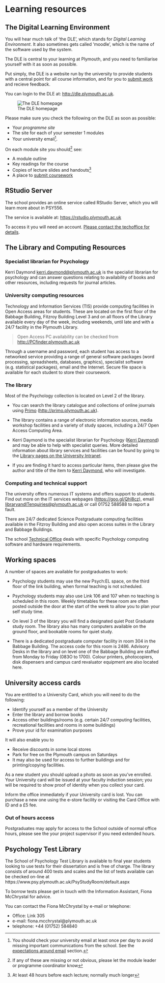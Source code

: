 # Learning resources {#resources}

## The Digital Learning Environment

\index{DLE} \index{Moodle}

You will hear much talk of 'the DLE', which stands for _Digital Learning
Environment_. It also sometimes gets called 'moodle', which is the name of the
software used by the system.

The DLE is central to your learning at Plymouth, and you need to familiarise
yourself with it as soon as possible.

Put simply, the DLE is a website run by the university to provide students with
a central point for all course information, and for you to
[submit work](#submitting-coursework) and recieve feedback.

You can login to the DLE at: <http://dle.plymouth.ac.uk>.

![The DLE homepage](static/dlehome.png)

Please make sure you check the following on the DLE as soon as possible:

-   Your _programme site_
-   The site for each of your semester 1 modules
-   Your university email^[You should check your university email at least once
    per day to avoid missing important communications from the school. See the
    [expectations around email](#email) section.].

On each module site you should^[If any of these are missing or not obvious,
please let the module leader or programme coordinator know] see:

-   A module outline
-   Key readings for the course
-   Copies of lecture slides and handouts^[At least 48 hours before each
    lecture; normally much longer]
-   A place to [submit coursework](#submitting-coursework)

## RStudio Server

The school provides an online service called RStudio Server, which you will
learn more about in PSY556.

The service is available at: <https://rstudio.plymouth.ac.uk>

To access it you will need an account.
[Please contact the techoffice for details](#techoffice).

## The Library and Computing Resources

### Specialist librarian for Psychology

Kerri Daymond <kerri.daymond@plymouth.ac.uk> is the specialist librarian for
psychology and can answer questions relating to availability of books and other
resources, including requests for journal articles.

### University computing resources {#computing}

Technology and Information Services (TIS) provide computing facilities in Open
Access areas for students. These are located on the first floor of the Babbage
Building, Fitzroy Building Level 3 and on all floors of the Library available
every day of the week, including weekends, until late and with a 24/7 facility
in the Plymouth Library.

> Open Access PC availability can be checked from
> <http://PCfinder.plymouth.ac.uk>

Through a username and password, each student has access to a networked service
providing a range of general software packages (word processing, spreadsheets,
databases, graphics), specialist software (e.g. statistical packages), email and
the Internet. Secure file space is available for each student to store their
coursework.

### The library

Most of the Psychology collection is located on Level 2 of the library.

-   You can search the library catalogue and collections of online journals
    using [Primo](http://primo.plymouth.ac.uk)
    ([http://primo.plymouth.ac.uk](http://primo.plymouth.ac.uk)).

-   The library contains a range of electronic information sources, media
    workshop facilities and a variety of study spaces, including a 24/7 Open
    Access Computing Area.

-   Kerri Daymond is the specialist librarian for Psychology
    ([Kerri Daymond](mailto:kerri.daymond@plymouth.ac.uk)) and may be able to
    help with specialist queries. More detailed information about library
    services and facilities can be found by going to the
    [Library pages on the University Intranet](https://www.plymouth.ac.uk/student-life/your-studies/library).

-   If you are finding it hard to access particular items, then please give the
    author and title of the item to
    [Kerri Daymond](mailto:kerri.daymond@plymouth.ac.uk), who will
    investigate.

### Computing and technical support {#tech-support}

The university offers numerous IT systems and offers support to students. Find
out more on the IT services webpages (<https://goo.gl/Qhl8cz>), email
<libraryandITenquiries@plymouth.ac.uk> or call 01752 588588 to report a fault.

There are 24/7 dedicated Science Postgraduate computing facilities available in
the Fitzroy Building and also open access suites in the Library and Babbage
Buildings.

The school [Technical Office](#techoffice) deals with specific Psychology
computing software and hardware requirements.

## Working spaces

A number of spaces are available for postgraduates to work:

-   Psychology students may use the new Psych:EL space, on the third
    floor of the link building, when formal teaching is not scheduled.

-   Psychology students may also use Link 106 and 107 when no teaching is
    scheduled in this room. Weekly timetables for these room are often posted
    outside the door at the start of the week to allow you to plan your self
    study time.
    
-   On level 3 of the library you will find a designated quiet Post Graduate 
    study room. The library also has many computers available on the ground floor, 
    and bookable rooms for quiet study.

-   There is a dedicated postgraduate computer facility in room 304 in the
    Babbage Building. The access code for this room is 2486. Advisory Desks in
    the library and on level one of the Babbage Building are staffed from Monday
    to Friday (083O to 1700). Colour printers, photocopiers, disk dispensers and
    campus card revaluator equipment are also located here.

## University access cards

You are entitled to a University Card, which you will need to do the following:

-   Identify yourself as a member of the University
-   Enter the library and borrow books
-   Access other buildings/rooms (e.g. certain 24/7 computing facilities,
    recreational facilities and rooms in some buildings)
-   Prove your id for examination purposes

It will also enable you to

-   Receive discounts in some local stores
-   Park for free on the Plymouth campus on Saturdays
-   It may also be used for access to further buildings and for printing/copying
    facilities.

As a new student you should upload a photo as soon as you've enrolled. Your
University card will be issued at your faculty induction session; you will be
required to show proof of identity when you collect your card.

Inform the office immediately if your University card is lost. You can purchase
a new one using the e-store facility or visiting the Card Office with ID and a
£5 fee.

### Out of hours access

Postgraduates may apply for access to the School outside of normal office hours,
please see the your project supervisor if you need extended hours.

## Psychology Test Library

The School of Psychology Test Library is available to final year students
looking to use tests for their dissertation and is free of charge. The library
consists of around 400 tests and scales and the list of tests available can be
checked on-line at https://www.psy.plymouth.ac.uk/PsyStudyRoom/default.aspx

To borrow tests please get in touch with the Information Assistant, Fiona
McChrystal for advice.

You can contact the Fiona McChrystal by e-mail or telephone:

-   Office: Link 305
-   e-mail: fiona.mcchrystal@plymouth.ac.uk
-   telephone: +44 (01752) 584840
